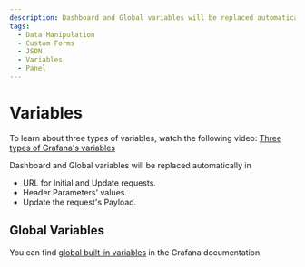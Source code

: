 ```yaml
---
description: Dashboard and Global variables will be replaced automatically.
tags:
  - Data Manipulation
  - Custom Forms
  - JSON
  - Variables
  - Panel
---
```


# Variables

To learn about three types of variables, watch the following video: [Three types of Grafana's variables](/plugins/grafana/#dashboard-global-and-environment-variables)

Dashboard and Global variables will be replaced automatically in

- URL for Initial and Update requests.
- Header Parameters' values.
- Update the request's Payload.

## Global Variables

You can find [global built-in variables](https://grafana.com/docs/grafana/latest/variables/variable-types/global-variables/) in the Grafana documentation.
